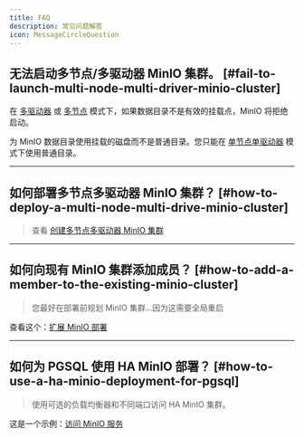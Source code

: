 ```yaml
---
title: FAQ
description: 常见问题解答
icon: MessageCircleQuestion
---
```


## 无法启动多节点/多驱动器 MinIO 集群。 [#fail-to-launch-multi-node-multi-driver-minio-cluster]

在 [多驱动器](/zh/minio/config#single-node-multi-drive) 或 [多节点](/zh/minio/config#multi-node-multi-drive) 模式下，如果数据目录不是有效的挂载点，MinIO 将拒绝启动。

为 MinIO 数据目录使用挂载的磁盘而不是普通目录。您只能在 [单节点单驱动器](/zh/minio/config#single-node-single-drive) 模式下使用普通目录。

------

## 如何部署多节点多驱动器 MinIO 集群？ [#how-to-deploy-a-multi-node-multi-drive-minio-cluster]

> 查看 [创建多节点多驱动器 MinIO 集群](/zh/minio/config#multi-node-multi-drive)

------

## 如何向现有 MinIO 集群添加成员？ [#how-to-add-a-member-to-the-existing-minio-cluster]

> 您最好在部署前规划 MinIO 集群…因为这需要全局重启

查看这个：[扩展 MinIO 部署](https://min.io/minio/linux/operations/install-deploy-manage/expand-minio-deployment.html)

------

## 如何为 PGSQL 使用 HA MinIO 部署？ [#how-to-use-a-ha-minio-deployment-for-pgsql]

> 使用可选的负载均衡器和不同端口访问 HA MinIO 集群。

这是一个示例：[访问 MinIO 服务](/zh/minio/usage#access-cluster)